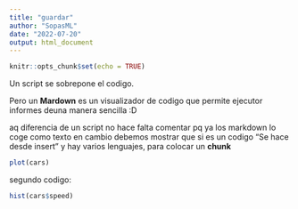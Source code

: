 ```yaml
---
title: "guardar"
author: "SopasML"
date: "2022-07-20"
output: html_document
---
```


```r
knitr::opts_chunk$set(echo = TRUE)
```


Un script se sobrepone el codigo.

Pero un **Mardown** es un visualizador de codigo que permite ejecutor informes deuna manera sencilla :D

aq diferencia de un script no hace falta comentar pq ya los markdown lo coge como texto en cambio debemos mostrar que si es un codigo "Se hace desde insert" y hay varios lenguajes, para colocar un **chunk** 


```r
plot(cars)
```

segundo codigo:

```r
hist(cars$speed)
```


